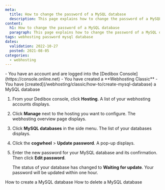 ```yaml
---
meta:
  title: How to change the password of a MySQL database
  description: This page explains how to change the password of a MySQL database
content:
  h1: How to change the password of a MySQL database
  paragraph: This page explains how to change the password of a MySQL database
tags: webhosting password mysql database
dates:
  validation: 2022-10-27
  posted: 2021-08-05
categories:
  - webhosting
---
```


<Macro id="webhosting-online" />

<Message type="requirement">
  - You have an account and are logged into the [Dedibox Console](https://console.online.net)
  - You have created a **Webhosting Classic**
  - You have [created](/webhosting/classic/how-to/create-mysql-database) a MySQL database
</Message>

1. From your Dedibox console, click **Hosting**. A list of your webhosting accounts displays.
2. Click **Manage** next to the hosting you want to configure. The webhosting overview page displays.
3. Click **MySQL databases** in the side menu. The list of your databases displays.
4. Click the **cogwheel** > **Update password**. A pop-up displays.
5. Enter the new password for your MySQL database and its confirmation. Then click **Edit password**.

    The status of your database has changed to **Waiting for update**. Your password will be updated within one hour. 


<Navigation title="See Also">
  <PreviousButton to="/webhosting/classic/how-to/create-mysql-database/">How to create a MySQL database</PreviousButton>
  <NextButton to="/webhosting/classic/how-to/delete-mysql-database/">How to delete a MySQL database</NextButton>
</Navigation> 